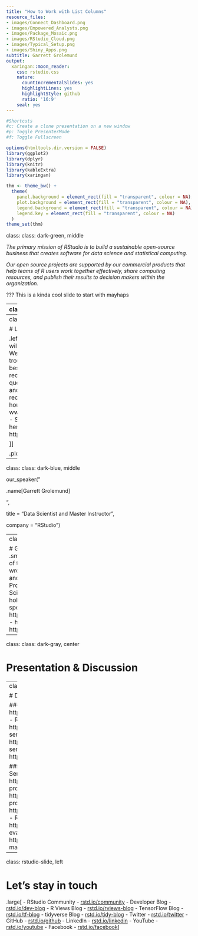 ```yaml
---
title: "How to Work with List Columns"
resource_files:
- images/Connect_Dashboard.png
- images/Empowered_Analysts.png
- images/Package_Mosaic.png
- images/RStudio_Cloud.png
- images/Typical_Setup.png
- images/Shiny_Apps.png
subtitle: Garrett Grolemund
output:
  xaringan::moon_reader:
    css: rstudio.css
    nature:
      countIncrementalSlides: yes
      highlightLines: yes
      highlightStyle: github
      ratio: '16:9'
    seal: yes
---
```


```r
#Shortcuts
#c: Create a clone presentation on a new window
#p: Toggle PresenterMode
#f: Toggle Fullscreen

options(htmltools.dir.version = FALSE)
library(ggplot2)
library(dplyr)
library(knitr)
library(kableExtra)
library(xaringan)

thm <- theme_bw() + 
  theme(
    panel.background = element_rect(fill = "transparent", colour = NA), 
    plot.background = element_rect(fill = "transparent", colour = NA),
    legend.background = element_rect(fill = "transparent", colour = NA),
    legend.key = element_rect(fill = "transparent", colour = NA)
  )
theme_set(thm)
```

class: class: dark-green, middle

*The primary mission of RStudio is to build a sustainable open-source business that creates software for data science and statistical computing.* 

*Our open source projects are supported by our commercial products that help teams of R users work together effectively, share computing resources, and publish their results to decision makers within the organization.*

???
This is a kinda cool slide to start with mayhaps

---
class: rstudio-slide, left

# Lets connect in person!

.large[
- TDWI - August 7th & 8th - Anaheim, CA
- R/Pharma - August 15th & 16th - Harvard University, Cambridge
- Applied Machine Learning Workshop with @maxkuhn August 23rd & 24th - Washington D.C. https://www.rstudio.com/workshops/applied-machine-learning/
- R in Medicine Conference - New Haven CT
- 47 JAIIO - September 3rd through the 7th - Buenos Aires, Argentina
- EARL London - September 11th through the 15th - London, UK
- Strata Bug Data - September 11th through the 13th - New York, NY
- What They Forgot to Teach You About R aka Getting S*%! Done in R Workshop with @JennyBryan October 4th & 5th, Seattle, WA - https://www.rstudio.com/workshops/what-they-forgot-to-teach-you-about-r/
]

---
class: rstudio-slide, left

# Logistics

.left-column[
.large[
- The webinar will be roughly 45 minutes in length.
- We don’t expect that you will have trouble with sound, but if you do, the best solution will be to log out and reconnect.
- RStudio will answer questions via the chat panel during and after the talk.
- Webinar is being recorded and will be posted within 48 hours - www.rstudio.com/resources/webinars/
- Slides and demo code will be hosted here: https://github.com/rstudio/webinars

]]

.pic-right[![](https://raw.githubusercontent.com/carneybill/RStudio-Slides/master/images/GoToWebinar_panel.png)]

---
class: class: dark-blue, middle

our_speaker("

.name[Garrett Grolemund]

",

title = "Data Scientist and Master Instructor",

company = "RStudio")

---
class: rstudio-slide, left 

# Garrett Grolemund
.pic-right[![](https://avatars1.githubusercontent.com/u/85014?s=460&v=4)]
.small[
Garrett is the Editor and Chief of the Shiny Development Center,  He wrote the popular lubridate package and is the author of Hands On Programming with R and R for Data Science, from O’Reilly Media. He holds a PhD in Statistics and specializes in Data Visualization.]
- https://www.oreilly.com/pub/au/5570
- https://twitter.com/statGarrett 
- https://github.com/garrettgman

---

class: class: dark-gray, center

# Presentation & Discussion 


---
class: rstudio-slide, left

# Download Links

### Open Source & Free Products
- Desktop: https://www.rstudio.com/products/rstudio/download/
- RStudio Server: https://www.rstudio.com/products/rstudio/download-server/
- Shiny Server: https://www.rstudio.com/products/shiny/download-server/
- shinyapps.io: https://www.shinyapps.io/admin/#/signup

### 45 Day Evaluation of Pro Products
- RStudio Server Pro: https://www.rstudio.com/products/rstudio-server-pro/evaluation/
- Shiny Server Pro: https://www.rstudio.com/products/shiny-server-pro/evaluation/
- RStudio Connect: https://www.rstudio.com/products/connect/evaluation/
- RStudio Drivers: https://www.rstudio.com/products/drivers/drivers-evaluation/
- RStudio Package Manager: https://www.rstudio.com/products/package-manager/eval/

---
class: rstudio-slide, left

# Let's stay in touch

.large[
- RStudio Community - [rstd.io/community](http://rstd.io/community)
- Developer Blog - [rstd.io/dev-blog](http://rstd.io/dev-blog)
- R Views Blog - [rstd.io/rviews-blog](http://rstd.io/rviews-blog)
- TensorFlow Blog - [rstd.io/tf-blog](http://rstd.io/tf-blog)
- tidyverse Blog - [rstd.io/tidy-blog](http://rstd.io/tidy-blog)
- Twitter - [rstd.io/twitter](http://rstd.io/twitter)
- GitHub - [rstd.io/github](http://rstd.io/github)
- LinkedIn - [rstd.io/linkedin](http://rstd.io/linkedin) 
- YouTube - [rstd.io/youtube](http://rstd.io/youtube)
- Facebook - [rstd.io/facebook](http://rstd.io/facebook)
]